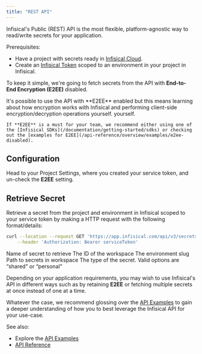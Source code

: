---
title: "REST API"
---

Infisical's Public (REST) API is the most flexible, platform-agnostic way to read/write secrets for your application.

Prerequisites:

- Have a project with secrets ready in [Infisical Cloud](https://app.infisical.com).
- Create an [Infisical Token](/documentation/platform/token) scoped to an environment in your project in Infisical.

To keep it simple, we're going to fetch secrets from the API with **End-to-End Encryption (E2EE)** disabled.

<Note>
    It's possible to use the API with **E2EE** enabled but this means learning about how encryption works with Infisical and performing client-side encryption/decryption operations yourself.
    yourself. 
    
    If **E2EE** is a must for your team, we recommend either using one of the [Infisical SDKs](/documentation/getting-started/sdks) or checking out the [examples for E2EE](/api-reference/overview/examples/e2ee-disabled).
</Note>

## Configuration

Head to your Project Settings, where you created your service token, and un-check the **E2EE** setting.

## Retrieve Secret

Retrieve a secret from the project and environment in Infisical scoped to your service token by making a HTTP request with the following format/details:

```bash
curl --location --request GET 'https://app.infisical.com/api/v3/secrets/raw/secretName?workspaceId=workspaceId&environment=environment' \
    --header 'Authorization: Bearer serviceToken'
```

<ParamField path="secretName" type="string" required>
    Name of secret to retrieve
</ParamField>
<ParamField query="workspaceId" type="string" required>
    The ID of the workspace
</ParamField>
<ParamField query="environment" type="string" required>
    The environment slug
</ParamField>
<ParamField query="secretPath" type="string" default="/" optional>
    Path to secrets in workspace
</ParamField>
<ParamField query="type" type="string" optional default="personal">
    The type of the secret. Valid options are “shared” or “personal”
</ParamField>

Depending on your application requirements, you may wish to use Infisical's API in different ways such as by retaining **E2EE**
or fetching multiple secrets at once instead of one at a time.

Whatever the case, we recommend glossing over the [API Examples](/api-reference/overview/examples/note)
to gain a deeper understanding of how you to best leverage the Infisical API for your use-case.

See also:

- Explore the [API Examples](/api-reference/overview/examples/note)
- [API Reference](/api-reference/overview/introduction)